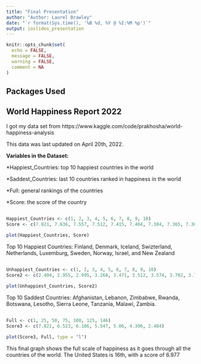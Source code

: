 ```yaml
---
title: "Final Presentation"
author: "Author: Laurel Brawley"
date: "`r format(Sys.time(), '%B %d, %Y @ %I:%M %p')`"
output: ioslides_presentation
---
```

```r
knitr::opts_chunk$set(
  echo = FALSE,
  message = FALSE,
  warning = FALSE,
  comment = NA
)
```

## Packages Used


## World Happiness Report 2022

I got my data set from https://www.kaggle.com/code/prakhosha/world-happiness-analysis

This data was last updated on April 20th, 2022.

**Variables in the Dataset:**

*Happiest_Countries: top 10 happiest countries in the world

*Saddest_Countries: last 10 countries ranked in happiness in the world

*Full: general rankings of the countries

*Score: the score of the country




##
```r
Happiest_Countries <- c(1, 2, 3, 4, 5, 6, 7, 8, 9, 10)
Score <- c(7.821, 7.636, 7.557, 7.512, 7.415, 7.404, 7.384, 7.365, 7.364, 7.2)

plot(Happiest_Countries, Score)
```

Top 10 Happiest Countries: Finland, Denmark, Iceland, Swizterland, Netherlands, Luxemburg, Sweden, Norway, Israel, and New Zealand

##
```r
Unhappiest_Countries <- c(1, 2, 3, 4, 5, 6, 7, 8, 9, 10)
Score2 <- c(2.404, 2.955, 2.995, 3.268, 3.471, 3.512, 3.574, 3.702, 3.750, 3.760)

plot(Unhappiest_Countries, Score2)
```

Top 10 Saddest Countries: Afghanistan, Lebanon, Zimbabwe, Rwanda, Botswana, Lesotho, Sierra Leone, Tanzania, Malawi, Zambia.

##
```r
Full <- c(1, 25, 50, 75, 100, 125, 146)
Score3 <- c(7.821, 6.523, 6.106, 5.547, 5.06, 4.396, 2.404)

plot(Score3, Full, type = "l")
```

This final graph shows the full scale of happiness as it goes through all the countries of the world.
The United States is 16th, with a score of 6.977